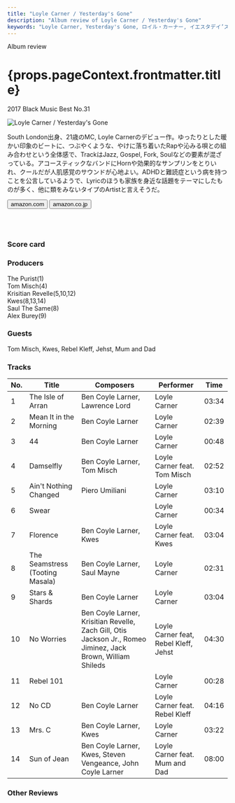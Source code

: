 ```yaml
---
title: "Loyle Carner / Yesterday's Gone"
description: "Album review of Loyle Carner / Yesterday's Gone"
keywords: "Loyle Carner, Yesterday's Gone, ロイル・カーナー, イエスタデイ’ズ・ゴーン"
---
```





<p className="largeP">Album review</p>
<h1 className="h1--no--margin">{props.pageContext.frontmatter.title}</h1>
<p className="largeP"><Link to="/best50/2017/">2017 Black Music Best No.31</Link></p>

<Row  className="image-card-group">
	<Column colMd={"4"} colLg={"4"} noGutterMdLeft="">
       <ImageCard>

![Loyle Carner / Yesterday's Gone](../../images/cd/loylecarner1L.jpg) 

</ImageCard>
	</Column>
	<Column colMd={"8"} colLg={"8"} noGutterMdLeft="">
	<p>
	South London出身、21歳のMC, Loyle Carnerのデビュー作。ゆったりとした暖かい印象のビートに、つぶやくような、やけに落ち着いたRapや沁みる唄との組み合わせという全体感で、TrackはJazz, Gospel, Fork, Soulなどの要素が混ざっている。アコースティックなバンドにHornや効果的なサンプリンをとりいれ、クールだが人肌感覚のサウンドが心地よい。ADHDと難読症という病を持つことを公言しているようで、Lyricのほうも家族を身近な話題をテーマにしたものが多く、他に類をみないタイプのArtistと言えそうだ。
	</p>
    <div>
	  <Button href="https://amzn.to/3fEbNzK" kind="primary" size="small" renderIcon={ArrowUpRight24}>
      amazon.com
      </Button>
      <Button href="https://amzn.to/30jpJsu" kind="secondary" size="small" renderIcon={ArrowUpRight24}>
      amazon.co.jp
      </Button>
	</div>
	<a href="https://geo.music.apple.com/jp/album/yesterdays-gone/1440893212?mt=1&app=music&ls=1&at=11lcug" style="display:inline-block;overflow:hidden;background:url(https://linkmaker.itunes.apple.com/ja-jp/lockup.svg?releaseDate=2017-01-20&kind=album&bubble=apple_music&style=mono-black) no-repeat;width:180px;height:45px;"></a>
	<a href="https://geo.music.apple.com/jp/album/yesterdays-gone/1440893212?app=itunes&at=11lcug" style="display:inline-block;overflow:hidden;background:url(https://linkmaker.itunes.apple.com/ja-jp/badge-lrg.svg?releaseDate=2017-01-20T00:00:00Z&kind=album&bubble=itunes_music) no-repeat;width:140px;height:45px;"></a>
	</Column>
</Row>
<Row >
	<Column colMd={"4"} colLg={"4"} noGutterMdLeft="">
<div>
    <h3>Score card</h3>
	<SliderJS1 value="2" />
    <SliderJS2 value="1" />
	<SliderJS3 value="2" />
    <SliderJS4 value="8" />
</div>
</Column>
<Column colMd={"8"} colLg={"8"} noGutterMdLeft="">
<div>
<h3>Producers</h3>
<p>
The Purist(1)
<br/>Tom Misch(4)
<br/>Krisitian Revelle(5,10,12)
<br/>Kwes(8,13,14)
<br/>Saul The Same(8)
<br/>Alex Burey(9)
</p>
<h3>Guests</h3>
<p>
Tom Misch, Kwes, Rebel Kleff, Jehst, Mum and Dad
</p>
</div>
</Column>
</Row>

<h3>Tracks</h3>

| No. | Title                          	|	 Composers                                                                                                 |	 Performer                         | Time  |
| --- |	-------------------------------	| ------------------------------------------------------------------------------------------------------------ | ------------------------------------- | ----- |
| 1	  |	The Isle of Arran              	| Ben Coyle Larner, Lawrence Lord                                                                              | Loyle Carner                          | 03:34 |
| 2	  |	Mean It in the Morning         	| Ben Coyle Larner                                                                                             | Loyle Carner                          | 02:39 |
| 3	  |	44                             	| Ben Coyle Larner                                                                                             | Loyle Carner                          | 00:48 |
| 4	  |	Damselfly                      	| Ben Coyle Larner, Tom Misch                                                                                  | Loyle Carner feat. Tom Misch          | 02:52 |
| 5	  |	Ain't Nothing Changed          	| Piero Umiliani                                                                                               | Loyle Carner                          | 03:10 |
| 6	  |	Swear                          	|                                                                                                              | Loyle Carner                          | 00:34 |
| 7	  |	Florence                       	| Ben Coyle Larner, Kwes                                                                                       | Loyle Carner feat. Kwes               | 03:04 |
| 8	  |	The Seamstress (Tooting Masala)	| Ben Coyle Larner, Saul Mayne                                                                                 | Loyle Carner                          | 02:31 |
| 9	  |	Stars & Shards                 	| Ben Coyle Larner                                                                                             | Loyle Carner                          | 03:04 |
| 10  |	No Worries                     	| Ben Coyle Larner, Krisitian Revelle, Zach Gill, Otis Jackson Jr., Romeo Jiminez, Jack Brown, William Shileds | Loyle Carner feat, Rebel Kleff, Jehst | 04:30 |
| 11  |	Rebel 101                      	|                                                                                                              | Loyle Carner                          | 00:28 |
| 12  |	No CD                          	| Ben Coyle Larner                                                                                             | Loyle Carner feat. Rebel Kleff        | 04:16 |
| 13  |	Mrs. C                         	| Ben Coyle Larner, Kwes                                                                                       | Loyle Carner                          | 03:22 |
| 14  |	Sun of Jean                    	| Ben Coyle Larner, Kwes, Steven Vengeance, John Coyle Larner                                                  | Loyle Carner feat. Mum and Dad        | 08:00 |

<h3>Other Reviews</h3>

<Row>
<Column colMd={3} colLg={3} noGutterMdLeft>
<Review1 />
</Column>
</Row>